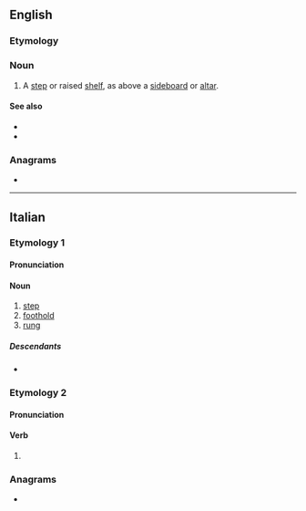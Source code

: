 {{also|gradinò}}
==English==

===Etymology===
{{bor|en|it|gradino}}

===Noun===
{{en-noun|s|gradini}}

# {{lb|en|architecture}} A [[step]] or raised [[shelf]], as above a [[sideboard]] or [[altar]].

====See also====
* {{l|en|superaltar}}
* {{l|en|gradin}}

{{Webster 1913}}

===Anagrams===
* {{anagrams|en|a=adginor|Gordian|adoring|gordian|idorgan|roading}}

----

==Italian==

===Etymology 1===
{{af|it|grado|-ino}}

====Pronunciation====
{{it-pr|gradìno}}

====Noun====
{{it-noun|m}}

# [[step]]
# [[foothold]]
# [[rung]]

=====Descendants=====
* {{desc|en|gradino|bor=1}}

===Etymology 2===
{{nonlemma}}

====Pronunciation====
{{it-pr|gràdino}}

====Verb====
{{head|it|verb form}}

# {{infl of|it|gradare||3|p|pres|subj|;|3|p|imp}}

===Anagrams===
* {{anagrams|it|a=adginor|Dragoni|Gironda|dragoni|girando|gironda|gradoni|gridano|grondai|in grado|indrago|ingorda|rigando}}